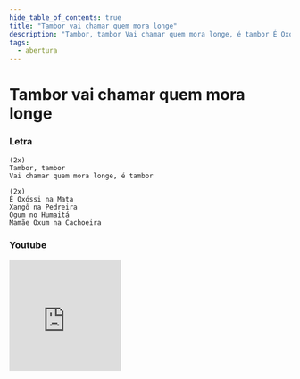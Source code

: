 ```yaml
---
hide_table_of_contents: true
title: "Tambor vai chamar quem mora longe"
description: "Tambor, tambor Vai chamar quem mora longe, é tambor É Oxóssi na Mata Xangô na Pedreira Ogum no Humaitá Mamãe Oxum na Cachoeira"
tags:
  - abertura
---
```


# Tambor vai chamar quem mora longe

### Letra

```text
(2x)
Tambor, tambor
Vai chamar quem mora longe, é tambor

(2x)
É Oxóssi na Mata
Xangô na Pedreira
Ogum no Humaitá
Mamãe Oxum na Cachoeira
```

### Youtube

<iframe
  width="200"
  height="200"
  src="https://www.youtube.com/embed/5ZbvwmcrkHQ"
  title="YouTube video player"
  frameborder="0"
  allow="accelerometer; autoplay; clipboard-write; encrypted-media; gyroscope; picture-in-picture; web-share"
  referrerpolicy="strict-origin-when-cross-origin"
  allowfullscreen
></iframe>